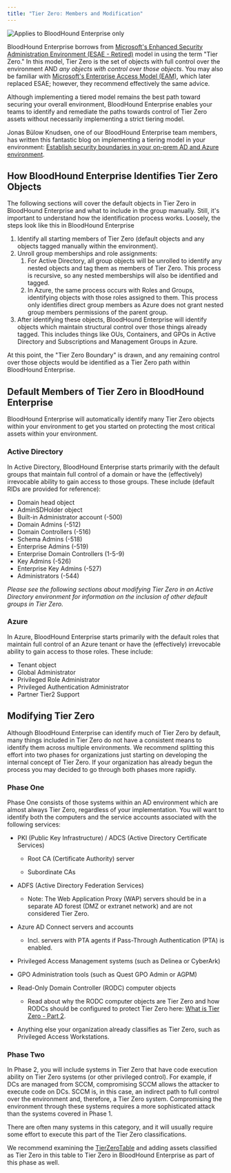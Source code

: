 ---
title: "Tier Zero: Members and Modification"
---

<img noZoom src="/assets/enterprise-edition-pill-tag.svg" alt="Applies to BloodHound Enterprise only"/>

BloodHound Enterprise borrows from [Microsoft's Enhanced Security Administration Environment (ESAE - Retired)](https://learn.microsoft.com/en-us/security/compass/esae-retirement) model in using the term "Tier Zero." In this model, Tier Zero is the set of objects with full control over the environment AND _any objects with control over those objects_. You may also be familiar with [Microsoft's Enterprise Access Model (EAM)](https://learn.microsoft.com/en-us/security/compass/privileged-access-access-model), which later replaced ESAE; however, they recommend effectively the same advice.

Although implementing a tiered model remains the best path toward securing your overall environment, BloodHound Enterprise enables your teams to identify and remediate the paths towards control of Tier Zero assets without necessarily implementing a strict tiering model.

Jonas Bülow Knudsen, one of our BloodHound Enterprise team members, has written this fantastic blog on implementing a tiering model in your environment: [Establish security boundaries in your on-prem AD and Azure environment](https://posts.specterops.io/establish-security-boundaries-in-your-on-prem-ad-and-azure-environment-dcb44498cfc2).

## How BloodHound Enterprise Identifies Tier Zero Objects

The following sections will cover the default objects in Tier Zero in BloodHound Enterprise and what to include in the group manually. Still, it's important to understand how the identification process works. Loosely, the steps look like this in BloodHound Enterprise

1.  Identify all starting members of Tier Zero (default objects and any objects tagged manually within the environment).
2.  Unroll group memberships and role assignments:
    1.  For Active Directory, all group objects will be unrolled to identify any nested objects and tag them as members of Tier Zero. This process is recursive, so any nested memberships will also be identified and tagged.
    2.  In Azure, the same process occurs with Roles and Groups, identifying objects with those roles assigned to them. This process only identifies direct group members as Azure does not grant nested group members permissions of the parent group.
3.  After identifying these objects, BloodHound Enterprise will identify objects which maintain structural control over those things already tagged. This includes things like OUs, Containers, and GPOs in Active Directory and Subscriptions and Management Groups in Azure.

At this point, the "Tier Zero Boundary" is drawn, and any remaining control over those objects would be identified as a Tier Zero path within BloodHound Enterprise.

## Default Members of Tier Zero in BloodHound Enterprise

BloodHound Enterprise will automatically identify many Tier Zero objects within your environment to get you started on protecting the most critical assets within your environment.

### Active Directory

In Active Directory, BloodHound Enterprise starts primarily with the default groups that maintain full control of a domain or have the (effectively) irrevocable ability to gain access to those groups. These include (default RIDs are provided for reference):

* Domain head object
* AdminSDHolder object
* Built-in Administrator account (-500)
* Domain Admins (-512)
* Domain Controllers (-516)
* Schema Admins (-518)
* Enterprise Admins (-519)
* Enterprise Domain Controllers (1-5-9)
* Key Admins (-526)
* Enterprise Key Admins (-527)
* Administrators (-544)

_Please see the following sections about modifying Tier Zero in an Active Directory environment for information on the inclusion of other default groups in Tier Zero._

### Azure

In Azure, BloodHound Enterprise starts primarily with the default roles that maintain full control of an Azure tenant or have the (effectively) irrevocable ability to gain access to those roles. These include:

* Tenant object
* Global Administrator
* Privileged Role Administrator
* Privileged Authentication Administrator
* Partner Tier2 Support

## Modifying Tier Zero

Although BloodHound Enterprise can identify much of Tier Zero by default, many things included in Tier Zero do not have a consistent means to identify them across multiple environments. We recommend splitting this effort into two phases for organizations just starting on developing the internal concept of Tier Zero. If your organization has already begun the process you may decided to go through both phases more rapidly.

### Phase One

Phase One consists of those systems within an AD environment which are almost always Tier Zero, regardless of your implementation. You will want to identify both the computers and the service accounts associated with the following services:

* PKI (Public Key Infrastructure) / ADCS (Active Directory Certificate Services)

    * Root CA (Certificate Authority) server

    * Subordinate CAs

* ADFS (Active Directory Federation Services)

    * Note: The Web Application Proxy (WAP) servers should be in a separate AD forest (DMZ or extranet network) and are not considered Tier Zero.

* Azure AD Connect servers and accounts

    * Incl. servers with PTA agents if Pass-Through Authentication (PTA) is enabled.

* Privileged Access Management systems (such as Delinea or CyberArk)

* GPO Administration tools (such as Quest GPO Admin or AGPM)

* Read-Only Domain Controller (RODC) computer objects
    * Read about why the RODC computer objects are Tier Zero and how RODCs should be configured to protect Tier Zero here: [What is Tier Zero - Part 2](https://posts.specterops.io/what-is-tier-zero-part-2-6e1d14fddcaf).
* Anything else your organization already classifies as Tier Zero, such as Privileged Access Workstations.

### Phase Two

In Phase 2, you will include systems in Tier Zero that have code execution ability on Tier Zero systems (or other privileged control). For example, if DCs are managed from SCCM, compromising SCCM allows the attacker to execute code on DCs. SCCM is, in this case, an indirect path to full control over the environment and, therefore, a Tier Zero system. Compromising the environment through these systems requires a more sophisticated attack than the systems covered in Phase 1.

There are often many systems in this category, and it will usually require some effort to execute this part of the Tier Zero classifications.

We recommend examining the [TierZeroTable](https://github.com/SpecterOps/TierZeroTable) and adding assets classified as Tier Zero in this table to Tier Zero in BloodHound Enterprise as part of this phase as well.
